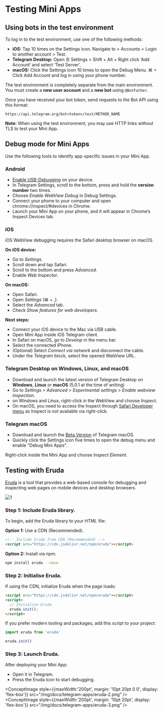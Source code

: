
# Testing Mini Apps

## Using bots in the test environment

To log in to the test environment, use one of the following methods:

- **iOS:** Tap 10 times on the Settings icon. Navigate to > Accounts > Login to another account > Test.
- **Telegram Desktop:** Open ☰ Settings > Shift + Alt + Right click ‘Add Account’ and select ‘Test Server’.
- **macOS:** Click the Settings icon 10 times to open the Debug Menu. ⌘ + Click Add Account and log in using your phone number.

The test environment is completely separate from the main environment. You must create a **new user account** and a **new bot** using `@BotFather`.


Once you have received your bot token, send requests to the Bot API using this format:

`https://api.telegram.org/bot<token>/test/METHOD_NAME`

**Note:** When using the test environment, you may use HTTP links without TLS to test your Mini App.

## Debug mode for Mini Apps

Use the following tools to identify app-specific issues in your Mini App.

### Android

- [Enable USB-Debugging](https://developer.chrome.com/docs/devtools/remote-debugging/) on your device.
- In Telegram Settings, scroll to the bottom, press and hold the **version number** two times.
- Choose *Enable WebView Debug* in Debug Settings.
- Connect your phone to your computer and open chrome://inspect/#devices in Chrome.
- Launch your Mini App on your phone, and it will appear in Chrome’s Inspect Devices tab.

### iOS

iOS WebView debugging requires the Safari desktop browser on macOS.

**On iOS device:**
- Go to *Settings*.
- Scroll down and tap Safari.
- Scroll to the bottom and press *Advanced*.
- Enable *Web Inspector*.

**On macOS:**
- Open Safari.
- Open *Settings* (⌘ + ,).
- Select the *Advanced* tab.
- Check *Show features for web developers*.

**Next steps:**
- Connect your iOS device to the Mac via USB cable.
- Open Mini App inside iOS Telegram client.
- In Safari on macOS, go to *Develop* in the menu bar.
- Select the connected iPhone.
- (Optional) Select *Connect via network* and disconnect the cable.
- Under the *Telegram* block, select the opened WebView URL.

### Telegram Desktop on Windows, Linux, and macOS

- Download and launch the latest version of Telegram Desktop on **Windows**, **Linux** or **macOS** (5.0.1 at the time of writing)
- Go to *Settings > Advanced > Experimental settings > Enable webview inspection*.
- on Windows and Linux, right-click in the WebView and choose *Inspect*.
- On macOS, you need to access the Inspect through [Safari Developer menu](https://support.apple.com/en-gb/guide/safari/sfri20948/mac) as Inspect is not available via right-click.

### Telegram macOS

- Download and launch the [Beta Version](https://telegram.org/dl/macos/beta) of Telegram macOS.
- Quickly click the Settings icon five times to open the debug menu and enable “Debug Mini Apps”.

Right-click inside the Mini App and choose *Inspect Element*.

## Testing with Eruda

[Eruda](https://github.com/liriliri/eruda) is a tool that provides a web-based console for debugging and inspecting web pages on mobile devices and desktop browsers.

![1](/img/docs/telegram-apps/eruda-1.png)

### Step 1: Include Eruda library.

To begin, add the Eruda library to your HTML file:

**Option 1:** Use a CDN (Recommended).

```html
<!-- Include Eruda from CDN (Recommended) -->
<script src="https://cdn.jsdelivr.net/npm/eruda"></script>
```

**Option 2:** Install via npm.

```bash npm2yarn
npm install eruda --save
```

### Step 2: Initialise Eruda.

If using the CDN, initialize Eruda when the page loads:

```html
<script src="https://cdn.jsdelivr.net/npm/eruda"></script>
<script>
  // Initialize Eruda
  eruda.init();
</script>

```

If you prefer modern tooling and packages, add this script to your project:

```jsx
import eruda from 'eruda'

eruda.init()
```

### Step 3: Launch Eruda.

After deploying your Mini App:

- Open it in Telegram.
- Press the Eruda icon to start debugging.

<ConceptImage style={{maxWidth:'200pt', margin: '10pt 20pt 0 0', display: 'flex-box'}} src="/img/docs/telegram-apps/eruda-2.png" />
<ConceptImage style={{maxWidth:'200pt', margin: '10pt 20pt', display: 'flex-box'}}  src="/img/docs/telegram-apps/eruda-3.png" />

